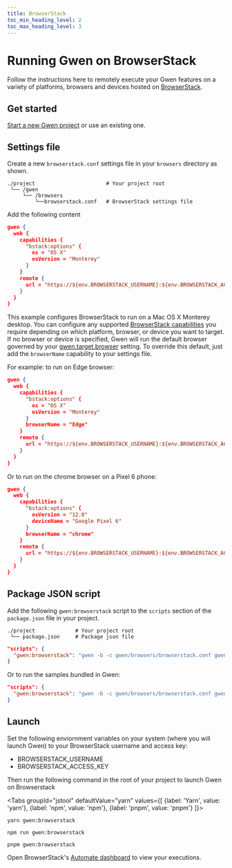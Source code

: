 ```yaml
--- 
title: BrowserStack
toc_min_heading_level: 2
toc_max_heading_level: 3
---
```



# Running Gwen on BrowserStack

Follow the instructions here to remotely execute your Gwen features on a variety of platforms, browsers and devices hosted on [BrowserStack](https://www.browserstack.com/).

## Get started

[Start a new Gwen project](https://gweninterpreter.org/docs/get-started) or use an existing one.

## Settings file

Create a new `browserstack.conf` settings file in your `browsers` directory as shown.

```shell {4}
./project                       # Your project root
 └── /gwen
     └── /browsers
         └──browserstack.conf   # BrowserStack settings file
```

Add the following content

```json {5,6}
gwen {
  web {
    capabilities {
      "bstack:options" {
        os = "OS X"
        osVersion = "Monterey"
      }
    }
    remote {
      url = "https://${env.BROWSERSTACK_USERNAME}:${env.BROWSERSTACK_ACCESS_KEY}@hub-cloud.browserstack.com/wd/hub"
    }
  }
}
```

This example configures BrowserStack to run on a Mac OS X Monterey desktop. You can configure any supported [BrowserStack capabilities](https://www.browserstack.com/automate/capabilities?tag=selenium-4#) you require depending on which platform, browser, or device you want to target. If no browser or device is specified, Gwen will run the default browser governed by your [gwen.target.browser](/docs/settings#gwen-target-browser) setting. To override this default, just add the `browserName` capability to your settings file. 

For example: to run on Edge browser:

```json {8}
gwen {
  web {
    capabilities {
      "bstack:options" {
        os = "OS X"
        osVersion = "Monterey"
      }
      browserName = "Edge"
    }
    remote {
      url = "https://${env.BROWSERSTACK_USERNAME}:${env.BROWSERSTACK_ACCESS_KEY}@hub-cloud.browserstack.com/wd/hub"
    }
  }
}
```

Or to run on the chrome browser on a Pixel 6 phone:

```json {5,6,8}
gwen {
  web {
    capabilities {
      "bstack:options" {
        osVersion = "12.0"
        deviceName = "Google Pixel 6"
      }
      browserName = "chrome"
    }
    remote {
      url = "https://${env.BROWSERSTACK_USERNAME}:${env.BROWSERSTACK_ACCESS_KEY}@hub-cloud.browserstack.com/wd/hub"
    }
  }
}

```

## Package JSON script

Add the following `gwen:browserstack` script to the `scripts` section of the `package.json` file in your project.

```shell {2}
./project             # Your project root
 └── package.json     # Package json file
```

```json {2}
"scripts": {
  "gwen:browserstack": "gwen -b -c gwen/browsers/browserstack.conf gwen/features"
}
```

Or to run the samples bundled in Gwen:


```json {2}
"scripts": {
  "gwen:browserstack": "gwen -b -c gwen/browsers/browserstack.conf gwen/samples"
}
```

## Launch

Set the following enviornment variables on your system (where you will launch Gwen) to your BrowserStack username and access key:
- BROWSERSTACK_USERNAME
- BROWSERSTACK_ACCESS_KEY

Then run the following command in the root of your project to launch Gwen on Browserstack

<Tabs
groupId="jstool"
defaultValue="yarn"
values={[
  {label: 'Yarn', value: 'yarn'},
  {label: 'npm', value: 'npm'},
  {label: 'pnpm', value: 'pnpm'}
]}>

<TabItem value="yarn">

  ```shell
  yarn gwen:browserstack
  ```

</TabItem>

<TabItem value="npm">

  ```shell
  npm run gwen:browserstack
  ```

</TabItem>

<TabItem value="pnpm">

  ```shell
  pnpm gwen:browserstack
  ```

</TabItem>

</Tabs>

Open BrowserStack's [Automate dashboard](https://automate.browserstack.com/) to view your executions.
